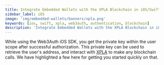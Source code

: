 ```yaml
---
title: Integrate Embedded Wallets with the XPLA Blockchain in iOS/Swift Applications
sidebar_label: iOS
image: 'img/embedded-wallets/banners/xpla.png'
keywords: [ios, swift, xpla, web3auth, authentication, blockchain]
description: 'Integrate Embedded Wallets with the XPLA Blockchain in iOS/Swift Applications | Embedded Wallets'
---
```



While using the Web3Auth iOS SDK, you get the private key within the user scope after successful authorization. This private key can be used to retrieve the user's address, and interact with [XPLA](https://xpla.io/) to make any blockchain calls. We have highlighted a few here for getting you started quickly on that.

<EVMInteraction />
